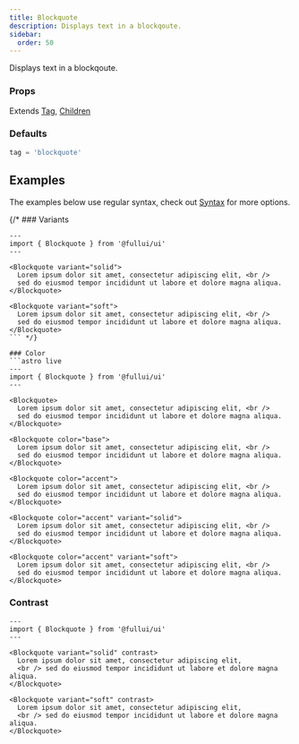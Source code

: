 ```yaml
---
title: Blockquote
description: Displays text in a blockqoute.
sidebar:
  order: 50
---
```

Displays text in a blockqoute.

### Props
Extends [Tag](/utility/tag), [Children](/utility/children)

### Defaults
```ts
tag = 'blockquote'
```

## Examples
The examples below use regular syntax, check out [Syntax](/overview/syntax) for more options.

{/* ### Variants
```astro live
---
import { Blockquote } from '@fullui/ui'
---

<Blockquote variant="solid">
  Lorem ipsum dolor sit amet, consectetur adipiscing elit, <br /> 
  sed do eiusmod tempor incididunt ut labore et dolore magna aliqua.
</Blockquote>

<Blockquote variant="soft">
  Lorem ipsum dolor sit amet, consectetur adipiscing elit, <br /> 
  sed do eiusmod tempor incididunt ut labore et dolore magna aliqua.
</Blockquote>
``` */}

### Color
```astro live
---
import { Blockquote } from '@fullui/ui'
---

<Blockquote>
  Lorem ipsum dolor sit amet, consectetur adipiscing elit, <br /> 
  sed do eiusmod tempor incididunt ut labore et dolore magna aliqua.
</Blockquote>

<Blockquote color="base">
  Lorem ipsum dolor sit amet, consectetur adipiscing elit, <br /> 
  sed do eiusmod tempor incididunt ut labore et dolore magna aliqua.
</Blockquote>

<Blockquote color="accent">
  Lorem ipsum dolor sit amet, consectetur adipiscing elit, <br /> 
  sed do eiusmod tempor incididunt ut labore et dolore magna aliqua.
</Blockquote>

<Blockquote color="accent" variant="solid">
  Lorem ipsum dolor sit amet, consectetur adipiscing elit, <br /> 
  sed do eiusmod tempor incididunt ut labore et dolore magna aliqua.
</Blockquote>

<Blockquote color="accent" variant="soft">
  Lorem ipsum dolor sit amet, consectetur adipiscing elit, <br /> 
  sed do eiusmod tempor incididunt ut labore et dolore magna aliqua.
</Blockquote>
```

### Contrast
```astro live
---
import { Blockquote } from '@fullui/ui'
---

<Blockquote variant="solid" contrast>
  Lorem ipsum dolor sit amet, consectetur adipiscing elit, 
  <br /> sed do eiusmod tempor incididunt ut labore et dolore magna aliqua.
</Blockquote>

<Blockquote variant="soft" contrast>
  Lorem ipsum dolor sit amet, consectetur adipiscing elit, 
  <br /> sed do eiusmod tempor incididunt ut labore et dolore magna aliqua.
</Blockquote>
```